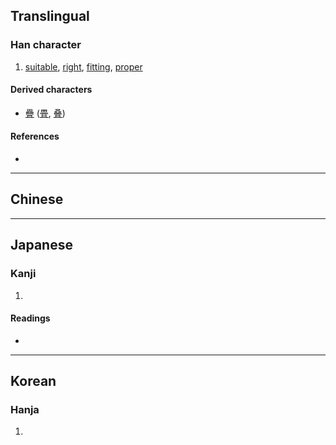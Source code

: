 {{also|宜}}
{{character info}}
==Translingual==

===Han character===
{{Han char|rn=14|rad=冖|as=05|sn=7|four=|canj=BBM,XBBM|ids=⿱冖且}}

# [[suitable]], [[right]], [[fitting]], [[proper]]

====Derived characters====
* [[疊]] ([[畳]], [[叠]])

====References====
* {{Han ref|kx=0130.191|dj=0292.230|hdz=10303.120|uh=519D|ud=20893}}

----

==Chinese==
{{zh-forms|alt=⿱冖𠀇}}
{{zh-see|宜|v}}

----

==Japanese==

===Kanji===
{{ja-kanji|grade=|rs=冖05}}

# {{rfdef|ja|sort=冖05}}

====Readings====
* {{ja-readings|on=ぎ|kun=よろ-し.い}}

----

==Korean==

===Hanja===
{{ko-hanja|hangeul=의|rv=ui|mr=ŭi|y=uy}}

# {{rfdef|ko|sort=冖05}}